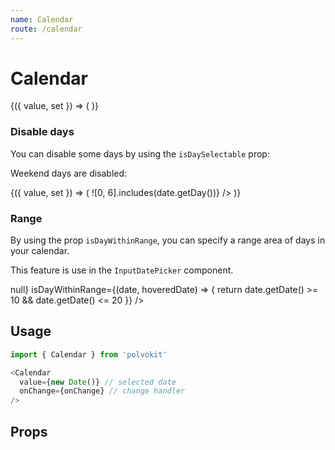 ```yaml
---
name: Calendar
route: /calendar
---
```



# Calendar

<Playground>
  <Value>
    {({ value, set }) => (
      <Calendar
        value={value}
        onChange={set}
      />
    )}
  </Value>
</Playground>

### Disable days

You can disable some days by using the `isDaySelectable` prop:

<Playground>
  <p>
    Weekend days are disabled:
  </p>
  <Value>
    {({ value, set }) => (
      <Calendar
        value={value}
        onChange={set}
        isDaySelectable={date => ![0, 6].includes(date.getDay())}
      />
    )}
  </Value>
</Playground>

### Range

By using the prop `isDayWithinRange`, you can specify
a range area of days in your calendar.

This feature is use in the `InputDatePicker` component.

<Playground>
  <Calendar
    onChange={() => null}
    isDayWithinRange={(date, hoveredDate) => {
      return date.getDate() >= 10 && date.getDate() <= 20
    }}
  />
</Playground>

## Usage

```js
import { Calendar } from 'polvokit'

<Calendar
  value={new Date()} // selected date
  onChange={onChange} // change handler
/>
```

## Props

<Props of={Calendar} />

